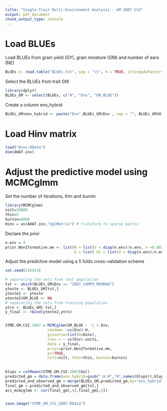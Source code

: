 ---
title: "Single-Trait Multi-Environment Analysis - GM 2007 CV2"
output: pdf_document
chunk_output_type: console
---
# Load BLUEs


Load BLUEs from grain yield (GY), grain moisture (GM) and number of ears (NE)

```{r eval=FALSE, message=FALSE}
BLUEs <- read.table("BLUEs.txt", sep = "\t", h = TRUE, stringsAsFactors = F)
```

Select the BLUEs from trait GM 

```{r eval=FALSE, message=FALSE}
library(dplyr)
BLUEs_GM <- select(BLUEs, c("H", "Env", "GM_BLUE"))
```

Create a column env_hybrid

```{r eval=FALSE, message=FALSE}
BLUEs_GM$env_hybrid <- paste("Env",BLUEs_GM$Env , sep = "", BLUEs_GM$H)
```

# Load Hinv matrix

```{r eval=FALSE, message=FALSE}
load("Hinv.RData")
dim(AHAT.inv)
```


# Adjust the predictive model using MCMCglmm


Set the number of iterations, thin and burnin

```{r eval=FALSE, message=FALSE}
library(MCMCglmm)
nitt=30000
thin=5
burnin=6000
Hinv = as(AHAT.inv,"dgCMatrix") # transform to sparse matrix
```

Declare the prior

```{r eval=FALSE, message=FALSE}
n.env = 4
prior.NonIformative.me <- list(R = list(V = diag(n.env)/n.env, n =0.002), 
                               G = list( G1 = list(V = diag(n.env)/n.env, n = 0.002)))
```


Adjust the predictive model using a 5 folds cross-validation scheme

```{r, eval=FALSE, message=FALSE}
set.seed(156423) 

# separating the sets from test population
tst <- which(BLUEs_GM$Env == "2007_CAMPO_MOURAO")
yteste <- BLUEs_GM[tst,]
yteste2 <- yteste
yteste2$GM_BLUE <- NA
# separating the sets from training population
ytrn <- BLUEs_GM[-tst,]
y_final <- rbind(yteste2,ytrn)


STME.GM.CV2.2007 = MCMCglmm(GM_BLUE ~ -1 + Env,
                   random= ~us(Env):H,
                   ginverse=list(H=Hinv),
                   rcov = ~ us(Env):units,
                   data = y_final, 
                   prior=prior.NonIformative.me,
                   pr=TRUE,
                   nitt=nitt, thin=thin, burnin=burnin)
  
   
blups = colMeans(STME.GM.CV2.2007$Sol)
predicted_gm = data.frame(env_hybrid=gsub(".H.H","H",names(blups)),blups)
predicted_and_observed_gm = merge(BLUEs_GM,predicted_gm,by="env_hybrid")
final_gm = predicted_and_observed_gm[tst,]
acc_mcmcglmm <- cor(final_gm[,4],final_gm[,5])


save.image("STME_GM_CV2_2007.RData")  
```



